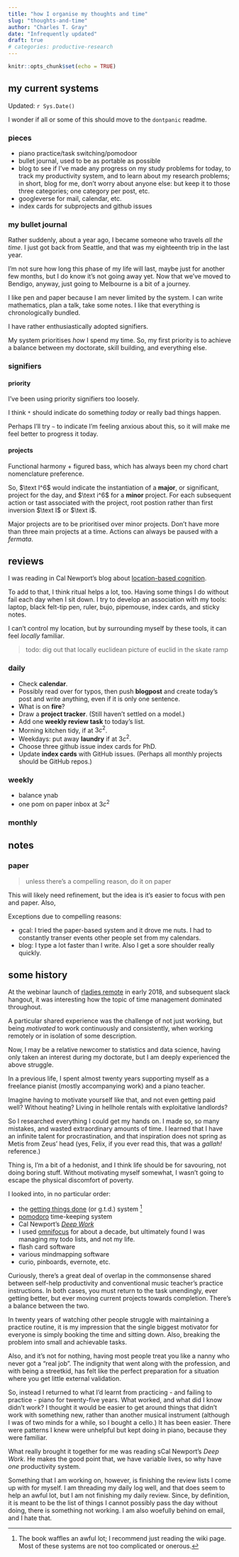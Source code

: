 ```yaml
---
title: "how I organise my thoughts and time"
slug: "thoughts-and-time"
author: "Charles T. Gray"
date: "Infrequently updated"
draft: true
# categories: productive-research
---
```


```r
knitr::opts_chunk$set(echo = TRUE)
```

## my current systems

Updated: `r Sys.Date()`

I wonder if all or some of this should move to the `dontpanic` readme.

### pieces

- piano practice/task switching/pomodoor
- bullet journal, used to be as portable as possible
- blog to see if I've made any progress on my study problems for today, to track my productivity system, and to learn about my research problems; in short, blog for me, don't worry about anyone else: but keep it to those three categories; one category per post, etc.
- googleverse for mail, calendar, etc.
- index cards for subprojects and github issues

### my bullet journal

Rather suddenly, about a year ago, I became someone who travels *all the time*. I just got back from Seattle, and that was my eighteenth trip in the last year. 

I'm not sure how long this phase of my life will last, maybe just for another few months, but I do know it's not going away yet. Now that we've moved to Bendigo, anyway, just going to Melbourne is a bit of a journey. 

I like pen and paper because I am never limited by the system. I can write mathematics, plan a talk, take some notes. I like that everything is chronologically bundled. 

I have rather enthusiastically adopted signifiers. 

My system prioritises *how* I spend my time. So, my first priority is to achieve a balance between my doctorate, skill building, and everything else. 

### signifiers

#### priority

I've been using priority signifiers too loosely. 

I think `*` should indicate do something *today* or really bad things happen. 

Perhaps I'll try  `~` to indicate I'm feeling anxious about this, so it will make me feel better to progress it today.  

#### projects

Functional harmony + figured bass, which has always been my chord chart nomenclature preference.

So, $\text I^6$ would indicate the instantiation of a **major**, or significant, project for the day, and $\text i^6$ for a **minor** project. For each subsequent action or tast associated with the project, root postion rather than first inversion $\text I$ or $\text i$.

Major projects are to be prioritised over minor projects. Don't have more than three main projects at a time. Actions can always be paused with a *fermata*.  

## reviews

I was reading in Cal Newport's blog about [location-based cognition](http://calnewport.com/blog/2018/05/17/ready-player-productive-on-virtual-reality-and-cognitively-demanding-work/).

To add to that, I think ritual helps a lot, too. Having some things I do without fail each day when I sit down. I try to develop an association with my tools: laptop, black felt-tip pen, ruler, bujo, pipemouse, index cards, and sticky notes. 

I can't control my location, but by surrounding myself by these tools, it can feel *locally* familiar. 

> todo: dig out that locally euclidean picture of euclid in the skate ramp 

### daily

- Check **calendar**. 
- Possibly read over for typos, then push **blogpost** and create today's post and write anything, even if it is only one sentence. 
- What is on **fire**?
- Draw a **project tracker**. (Still haven't settled on a model.)
- Add one **weekly review task** to today's list. 
- Morning kitchen tidy, if at $3c^2$.
- Weekdays: put away **laundry** if at $3c^2$. 
- Choose three github issue index cards for PhD.
- Update **index cards** with GitHub issues. (Perhaps all monthly projects should be GitHub repos.)


### weekly

- balance ynab 
- one pom on paper inbox at $3c^2$


### monthly


## notes

### paper

> unless there's a compelling reason, do it on paper 

This will likely need refinement, but the idea is it's easier to focus with pen and paper. Also, 

Exceptions due to compelling reasons:

- gcal: I tried the paper-based system and it drove me nuts. I had to constantly transer events other people set from my calendars. 
- blog: I type a lot faster than I write. Also I get a sore shoulder really quickly. 



## some history

At the webinar launch of [rladies remote](https://www.r-bloggers.com/introducing-r-ladies-remote-chapter/) in early 2018, and subsequent slack hangout, it was interesting how the topic of time management dominated throughout. 

A particular shared experience was the challenge of not just working, but being *motivated* to work continuously and consistently, when working remotely or in isolation of some description. 

Now, I may be a relative newcomer to statistics and data science, having only taken an interest during my doctorate, but I am deeply experienced the above struggle. 

In a previous life, I spent almost twenty years supporting myself as a freelance pianist (mostly accompanying work) and a piano teacher. 

Imagine having to motivate yourself like that, and not even getting paid well? Without heating? Living in hellhole rentals with exploitative landlords?

So I researched everything I could get my hands on. I made so, so many mistakes, and wasted extraordinary amounts of time. I learned that I have an infinite talent for procrastination, and that inspiration does not spring as Metis from Zeus' head (yes, Felix, if you ever read this, that was a *gallah!* reference.)

Thing is, I'm a bit of a hedonist, and I think life should be for savouring, not doing boring stuff. Without motivating myself somewhat, I wasn't going to escape the physical discomfort of poverty. 

I looked into, in no particular order:

- the [getting things done](https://en.wikipedia.org/wiki/Getting_Things_Done) (or g.t.d.) system [^1]
- [pomodoro](https://en.wikipedia.org/wiki/Pomodoro_Technique) time-keeping system
- Cal Newport's [*Deep Work*](http://calnewport.com/books/deep-work/)
- I used [omnifocus](https://www.omnigroup.com/omnifocus) for about a decade, but ultimately found I was managing my todo lists, and not my life. 
- flash card software
- various mindmapping software
- curio, pinboards, evernote, etc.

Curiously, there's a great deal of overlap in the commonsense shared between self-help productivity and conventional music teacher's practice instructions. In both cases, you must return to the task unendingly, ever getting better, but ever moving current projects towards completion. There's a balance between the two.  

In twenty years of watching other people struggle with maintaining a practice routine, it is my impression that the single biggest motivator for everyone is simply booking the time and sitting down. Also, breaking the problem into small and achievable tasks. 

Also, and it's not for nothing, having most people treat you like a nanny who never got a "real job". The indignity that went along with the profession, and with being a streetkid, has felt like the perfect preparation for a situation where you get little external validation. 

So, instead I returned to what I'd learnt from practicing - and failing to practice - piano for twenty-five years. What worked, and what did I know didn't work? I thought it would be easier to get around things that didn't work with something new, rather than another musical instrument (although I was of two minds for a while, so I bought a cello.) It has been easier. There were patterns I knew were unhelpful but kept doing in piano, because they were familiar. 

What really brought it together for me was reading sCal Newport's *Deep Work*. He makes the good point that, we have variable lives, so why have *one* productivity system. 

Something that I am working on, however, is finishing the review lists I come up with for myself. I am threading my daily log well, and that does seem to help an awful lot, but I am not finishing my daily review. Since, by definition, it is meant to be the list of things I cannot possibly pass the day without doing, there is something not working. I am also woefully behind on email, and I hate that. 

[^1]: The book waffles an awful lot; I recommend just reading the wiki page. Most of these systems are not too complicated or onerous. 